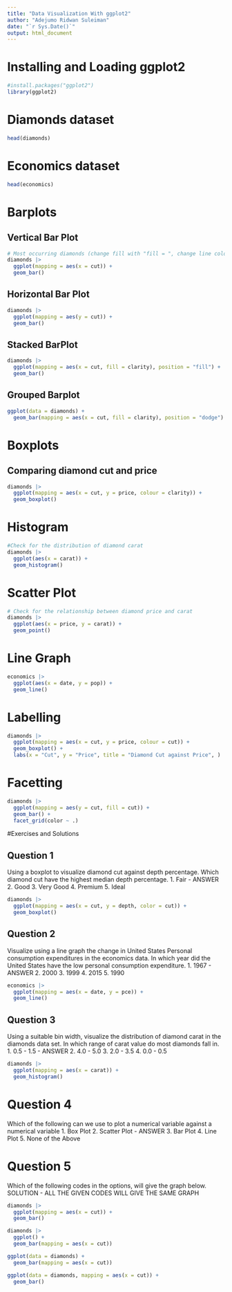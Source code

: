 ```yaml
---
title: "Data Visualization With ggplot2"
author: "Adejumo Ridwan Suleiman"
date: "`r Sys.Date()`"
output: html_document
---
```


# Installing and Loading ggplot2
```r
#install.packages("ggplot2")
library(ggplot2)
```

# Diamonds dataset
```r
head(diamonds)
```
# Economics dataset
```r
head(economics)
```

# Barplots

## Vertical Bar Plot
```r
# Most occurring diamonds (change fill with "fill = ", change line colour with "colour = ")
diamonds |> 
  ggplot(mapping = aes(x = cut)) +
  geom_bar()
```

## Horizontal Bar Plot
```r
diamonds |> 
  ggplot(mapping = aes(y = cut)) +
  geom_bar()
```

## Stacked BarPlot
```r
diamonds |> 
  ggplot(mapping = aes(x = cut, fill = clarity), position = "fill") +
  geom_bar()
```
## Grouped Barplot
```r
ggplot(data = diamonds) + 
  geom_bar(mapping = aes(x = cut, fill = clarity), position = "dodge")
```

# Boxplots

## Comparing diamond cut and price
```r
diamonds |> 
  ggplot(mapping = aes(x = cut, y = price, colour = clarity)) +
  geom_boxplot()
```

# Histogram
```r
#Check for the distribution of diamond carat
diamonds |> 
  ggplot(aes(x = carat)) +
  geom_histogram()
```

# Scatter Plot
```r
# Check for the relationship between diamond price and carat
diamonds |> 
  ggplot(aes(x = price, y = carat)) +
  geom_point()
```

# Line Graph
```r
economics |> 
  ggplot(aes(x = date, y = pop)) +
  geom_line()
```


# Labelling
```r
diamonds |> 
  ggplot(mapping = aes(x = cut, y = price, colour = cut)) +
  geom_boxplot() +
  labs(x = "Cut", y = "Price", title = "Diamond Cut against Price", )
```

# Facetting
```r
diamonds |> 
  ggplot(mapping = aes(y = cut, fill = cut)) +
  geom_bar() +
  facet_grid(color ~ .)
```


#Exercises and Solutions

## Question 1
Using a boxplot to visualize diamond cut against depth percentage. Which diamond cut have the highest median depth percentage.
1. Fair - ANSWER
2. Good
3. Very Good
4. Premium
5. Ideal
```r
diamonds |> 
  ggplot(mapping = aes(x = cut, y = depth, color = cut)) +
  geom_boxplot()
```
## Question 2
Visualize using a line graph the change in United States Personal consumption expenditures in the economics data. In which year did the United States have the low personal consumption expenditure.
1. 1967 - ANSWER
2. 2000
3. 1999
4. 2015
5. 1990
```r
economics |> 
  ggplot(mapping = aes(x = date, y = pce)) +
  geom_line()
```
## Question 3
Using a suitable bin width, visualize the distribution of diamond carat in the diamonds data set. In which range of carat value do most diamonds fall in.
1. 0.5 - 1.5 - ANSWER
2. 4.0 - 5.0
3. 2.0 - 3.5
4. 0.0 - 0.5
```r
diamonds |> 
  ggplot(mapping = aes(x = carat)) +
  geom_histogram()
```
# Question 4
Which of the following can we use to plot a numerical variable against a numerical variable
1. Box Plot
2. Scatter Plot - ANSWER
3. Bar Plot
4. Line Plot
5. None of the Above

# Question 5
Which of the following codes in the options, will give the graph below.
SOLUTION - ALL THE GIVEN CODES WILL GIVE THE SAME GRAPH
```r
diamonds |> 
  ggplot(mapping = aes(x = cut)) +
  geom_bar()
```

```r
diamonds |> 
  ggplot() +
  geom_bar(mapping = aes(x = cut))
```

```r
ggplot(data = diamonds) +
  geom_bar(mapping = aes(x = cut))
```

```r
ggplot(data = diamonds, mapping = aes(x = cut)) +
  geom_bar()
```


